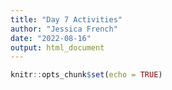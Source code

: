 ```yaml
---
title: "Day 7 Activities"
author: "Jessica French"
date: "2022-08-16"
output: html_document
---
```


```r
knitr::opts_chunk$set(echo = TRUE)
```

